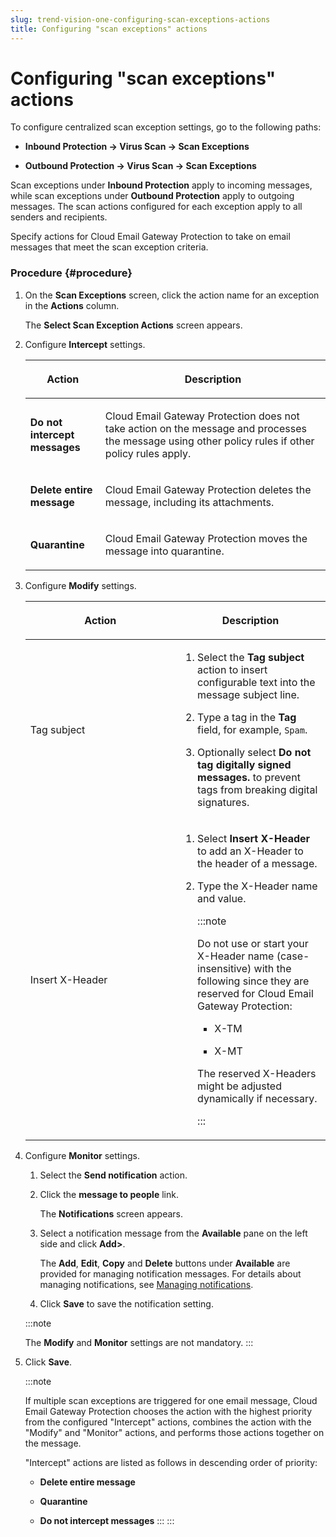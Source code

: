 ```yaml
---
slug: trend-vision-one-configuring-scan-exceptions-actions
title: Configuring "scan exceptions" actions
---
```

# Configuring "scan exceptions" actions

To configure centralized scan exception settings, go to the following paths:

- **Inbound Protection → Virus Scan → Scan Exceptions**

- **Outbound Protection → Virus Scan → Scan Exceptions**

Scan exceptions under **Inbound Protection** apply to incoming messages, while scan exceptions under **Outbound Protection** apply to outgoing messages. The scan actions configured for each exception apply to all senders and recipients.

Specify actions for Cloud Email Gateway Protection to take on email messages that meet the scan exception criteria.

### Procedure {#procedure}

1.  On the **Scan Exceptions** screen, click the action name for an exception in the **Actions** column.

    The **Select Scan Exception Actions** screen appears.

2.  Configure **Intercept** settings.

    <table>
    <colgroup>
    <col style="width: 25%" />
    <col style="width: 75%" />
    </colgroup>
    <thead>
    <tr>
    <th><p>Action</p></th>
    <th><p>Description</p></th>
    </tr>
    </thead>
    <tbody>
    <tr>
    <td><p><strong>Do not intercept messages</strong></p></td>
    <td><p>Cloud Email Gateway Protection does not take action on the message and processes the message using other policy rules if other policy rules apply.</p></td>
    </tr>
    <tr>
    <td><p><strong>Delete entire message</strong></p></td>
    <td><p>Cloud Email Gateway Protection deletes the message, including its attachments.</p></td>
    </tr>
    <tr>
    <td><p><strong>Quarantine</strong></p></td>
    <td><p>Cloud Email Gateway Protection moves the message into quarantine.</p></td>
    </tr>
    </tbody>
    </table>

3.  Configure **Modify** settings.

    <table>
    <colgroup>
    <col style="width: 50%" />
    <col style="width: 50%" />
    </colgroup>
    <thead>
    <tr>
    <th><p>Action</p></th>
    <th><p>Description</p></th>
    </tr>
    </thead>
    <tbody>
    <tr>
    <td><p>Tag subject</p></td>
    <td><ol>
    <li><p>Select the <strong>Tag subject</strong> action to insert configurable text into the message subject line.</p></li>
    <li><p>Type a tag in the <strong>Tag</strong> field, for example, <code>Spam</code>.</p></li>
    <li><p>Optionally select <strong>Do not tag digitally signed messages.</strong> to prevent tags from breaking digital signatures.</p></li>
    </ol></td>
    </tr>
    <tr>
    <td><p>Insert X-Header</p></td>
    <td><ol>
    <li><p>Select <strong>Insert X-Header</strong> to add an X-Header to the header of a message.</p></li>
    <li><p>Type the X-Header name and value.</p>


    :::note

    <p>Do not use or start your X-Header name (case-insensitive) with the following since they are reserved for Cloud Email Gateway Protection:</p>
    <ul>
    <li><p>X-TM</p></li>
    <li><p>X-MT</p></li>
    </ul>
    <p>The reserved X-Headers might be adjusted dynamically if necessary.</p>


    :::

    </li>
    </ol></td>
    </tr>
    </tbody>
    </table>

4.  Configure **Monitor** settings.

    1.  Select the **Send notification** action.

    2.  Click the **message to people** link.

        The **Notifications** screen appears.

    3.  Select a notification message from the **Available** pane on the left side and click **Add\>**.

        The **Add**, **Edit**, **Copy** and **Delete** buttons under **Available** are provided for managing notification messages. For details about managing notifications, see [Managing notifications](managing-notifications.mdx).

    4.  Click **Save** to save the notification setting.

    :::note

    The **Modify** and **Monitor** settings are not mandatory.
    :::

5.  Click **Save**.

    :::note

    If multiple scan exceptions are triggered for one email message, Cloud Email Gateway Protection chooses the action with the highest priority from the configured "Intercept" actions, combines the action with the "Modify" and "Monitor" actions, and performs those actions together on the message.

    "Intercept" actions are listed as follows in descending order of priority:

    - **Delete entire message**

    - **Quarantine**

    - **Do not intercept messages**
    :::
:::
